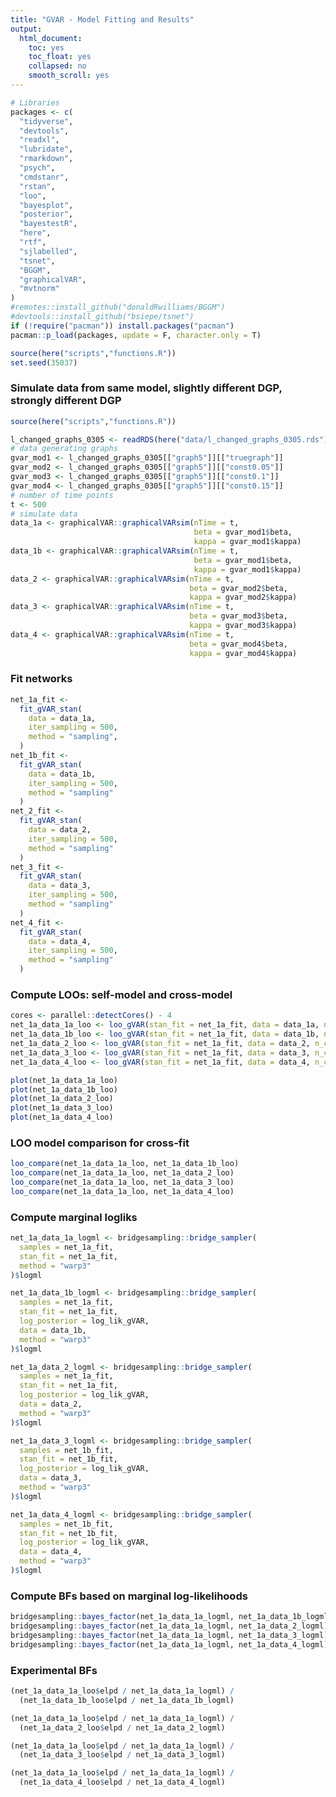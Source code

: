 ```yaml
---
title: "GVAR - Model Fitting and Results"
output:
  html_document:
    toc: yes
    toc_float: yes
    collapsed: no
    smooth_scroll: yes
---
```


```r
# Libraries
packages <- c(
  "tidyverse",
  "devtools",
  "readxl",
  "lubridate",
  "rmarkdown",
  "psych",
  "cmdstanr",
  "rstan",
  "loo",
  "bayesplot",
  "posterior",
  "bayestestR",
  "here",
  "rtf",
  "sjlabelled",
  "tsnet",
  "BGGM",
  "graphicalVAR",
  "mvtnorm"
)
#remotes::install_github("donaldRwilliams/BGGM")
#devtools::install_github("bsiepe/tsnet")
if (!require("pacman")) install.packages("pacman")
pacman::p_load(packages, update = F, character.only = T)

source(here("scripts","functions.R"))
set.seed(35037)
```

### Simulate data from same model, slightly different DGP, strongly different DGP
```r
source(here("scripts","functions.R"))

l_changed_graphs_0305 <- readRDS(here("data/l_changed_graphs_0305.rds"))
# data generating graphs
gvar_mod1 <- l_changed_graphs_0305[["graph5"]][["truegraph"]]
gvar_mod2 <- l_changed_graphs_0305[["graph5"]][["const0.05"]]
gvar_mod3 <- l_changed_graphs_0305[["graph5"]][["const0.1"]]
gvar_mod4 <- l_changed_graphs_0305[["graph5"]][["const0.15"]]
# number of time points
t <- 500
# simulate data
data_1a <- graphicalVAR::graphicalVARsim(nTime = t,
                                         beta = gvar_mod1$beta,
                                         kappa = gvar_mod1$kappa)
data_1b <- graphicalVAR::graphicalVARsim(nTime = t,
                                         beta = gvar_mod1$beta,
                                         kappa = gvar_mod1$kappa)
data_2 <- graphicalVAR::graphicalVARsim(nTime = t,
                                        beta = gvar_mod2$beta,
                                        kappa = gvar_mod2$kappa)
data_3 <- graphicalVAR::graphicalVARsim(nTime = t,
                                        beta = gvar_mod3$beta,
                                        kappa = gvar_mod3$kappa)
data_4 <- graphicalVAR::graphicalVARsim(nTime = t,
                                        beta = gvar_mod4$beta,
                                        kappa = gvar_mod4$kappa)
```

### Fit networks 
```r
net_1a_fit <-
  fit_gVAR_stan(
    data = data_1a,
    iter_sampling = 500,
    method = "sampling",
  )
net_1b_fit <-
  fit_gVAR_stan(
    data = data_1b,
    iter_sampling = 500,
    method = "sampling"
  )
net_2_fit <-
  fit_gVAR_stan(
    data = data_2,
    iter_sampling = 500,
    method = "sampling"
  )
net_3_fit <-
  fit_gVAR_stan(
    data = data_3,
    iter_sampling = 500,
    method = "sampling"
  )
net_4_fit <-
  fit_gVAR_stan(
    data = data_4,
    iter_sampling = 500,
    method = "sampling"
  )
```

### Compute LOOs: self-model and cross-model
```r
cores <- parallel::detectCores() - 4
net_1a_data_1a_loo <- loo_gVAR(stan_fit = net_1a_fit, data = data_1a, n_cores = cores)
net_1a_data_1b_loo <- loo_gVAR(stan_fit = net_1a_fit, data = data_1b, n_cores = cores)
net_1a_data_2_loo <- loo_gVAR(stan_fit = net_1a_fit, data = data_2, n_cores = cores)
net_1a_data_3_loo <- loo_gVAR(stan_fit = net_1a_fit, data = data_3, n_cores = cores)
net_1a_data_4_loo <- loo_gVAR(stan_fit = net_1a_fit, data = data_4, n_cores = cores)
```

```r
plot(net_1a_data_1a_loo)
plot(net_1a_data_1b_loo)
plot(net_1a_data_2_loo)
plot(net_1a_data_3_loo)
plot(net_1a_data_4_loo)
```

### LOO model comparison for cross-fit
```r
loo_compare(net_1a_data_1a_loo, net_1a_data_1b_loo)
loo_compare(net_1a_data_1a_loo, net_1a_data_2_loo)
loo_compare(net_1a_data_1a_loo, net_1a_data_3_loo)
loo_compare(net_1a_data_1a_loo, net_1a_data_4_loo)
```

### Compute marginal logliks
```r
net_1a_data_1a_logml <- bridgesampling::bridge_sampler(
  samples = net_1a_fit,
  stan_fit = net_1a_fit,
  method = "warp3"
)$logml

net_1a_data_1b_logml <- bridgesampling::bridge_sampler(
  samples = net_1a_fit,
  stan_fit = net_1a_fit,
  log_posterior = log_lik_gVAR,
  data = data_1b,
  method = "warp3"
)$logml

net_1a_data_2_logml <- bridgesampling::bridge_sampler(
  samples = net_1a_fit,
  stan_fit = net_1a_fit,
  log_posterior = log_lik_gVAR,
  data = data_2,
  method = "warp3"
)$logml

net_1a_data_3_logml <- bridgesampling::bridge_sampler(
  samples = net_1b_fit,
  stan_fit = net_1b_fit,
  log_posterior = log_lik_gVAR,
  data = data_3,
  method = "warp3"
)$logml

net_1a_data_4_logml <- bridgesampling::bridge_sampler(
  samples = net_1b_fit,
  stan_fit = net_1b_fit,
  log_posterior = log_lik_gVAR,
  data = data_4,
  method = "warp3"
)$logml
```

### Compute BFs based on marginal log-likelihoods
```r
bridgesampling::bayes_factor(net_1a_data_1a_logml, net_1a_data_1b_logml)
bridgesampling::bayes_factor(net_1a_data_1a_logml, net_1a_data_2_logml)
bridgesampling::bayes_factor(net_1a_data_1a_logml, net_1a_data_3_logml)
bridgesampling::bayes_factor(net_1a_data_1a_logml, net_1a_data_4_logml)
```

### Experimental BFs
```r
(net_1a_data_1a_loo$elpd / net_1a_data_1a_logml) /
  (net_1a_data_1b_loo$elpd / net_1a_data_1b_logml)

(net_1a_data_1a_loo$elpd / net_1a_data_1a_logml) /
  (net_1a_data_2_loo$elpd / net_1a_data_2_logml)

(net_1a_data_1a_loo$elpd / net_1a_data_1a_logml) /
  (net_1a_data_3_loo$elpd / net_1a_data_3_logml)

(net_1a_data_1a_loo$elpd / net_1a_data_1a_logml) /
  (net_1a_data_4_loo$elpd / net_1a_data_4_logml)
```
